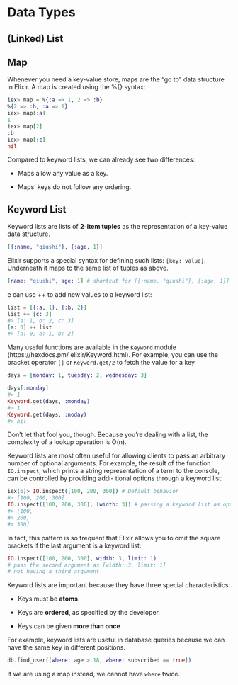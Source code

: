 # Data Types




## (Linked) List

## Map

Whenever you need a key-value store, maps are the “go to” data structure in Elixir. A map is created using the %{} syntax:

```elixir
iex> map = %{:a => 1, 2 => :b}
%{2 => :b, :a => 1}
iex> map[:a]
1
iex> map[2]
:b
iex> map[:c]
nil
```

Compared to keyword lists, we can already see two differences:

- Maps allow any value as a key.

- Maps’ keys do not follow any ordering.

## Keyword List

Keyword lists are lists of **2-item tuples** as the representation of a key-value data structure.

``` elixir
[{:name, "qiushi"}, {:age, 1}]
```

 Elixir supports a special syntax for defining such lists: `[key: value]`. Underneath it maps to the same list of tuples as above.

 ```elixir
[name: "qiushi", age: 1] # shortcut for [{:name, "qiushi"}, {:age, 1}]
 ```

 e can use ++ to add new values to a keyword list:


```elixir
list = [{:a, 1}, {:b, 2}]
list ++ [c: 3]
#> [a: 1, b: 2, c: 3]
[a: 0] ++ list
#> [a: 0, a: 1, b: 2]
```


Many useful functions are available in the `Keyword` module (https://hexdocs.pm/ elixir/Keyword.html). For example, you can use the bracket operator `[]` or `Keyword.get/2` to fetch the value for a key

```elixir
days = [monday: 1, tuesday: 2, wednesday: 3]

days[:monday]
#> 1
Keyword.get(days, :monday)
#> 1
Keyword.get(days, :noday)
#> nil
```

Don’t let that fool you, though. Because you’re dealing with a list, the complexity of a lookup operation is O(n).

Keyword lists are most often useful for allowing clients to pass an arbitrary number of
optional arguments. For example, the result of the function `IO.inspect`, which prints
a string representation of a term to the console, can be controlled by providing addi-
tional options through a keyword list:

```elixir
iex(6)> IO.inspect([100, 200, 300]) # Default behavior
#> [100, 200, 300]
IO.inspect([100, 200, 300], [width: 3]) # passing a keyword list as options
#> [100,
#> 200,
#> 300]
```

In fact, this pattern is so frequent that Elixir allows you to omit the square brackets if the last argument is a keyword list:

```elixir
IO.inspect([100, 200, 300], width: 3, limit: 1)
# pass the second argument as [width: 3, limit: 1]
# not having a third argument
```


Keyword lists are important because they have three special characteristics:

- Keys must be **atoms**.

- Keys are **ordered**, as specified by the developer.

- Keys can be given **more than once**

For example, keyword lists are useful in database queries because we can have the same key in different positions.

```elixir
db.find_user([where: age > 18, where: subscribed == true])
```

If we are using a map instead, we cannot have `where` twice.